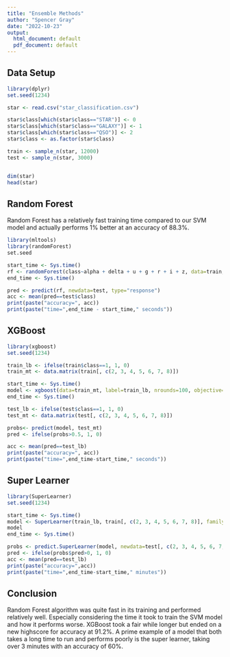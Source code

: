 ```yaml
---
title: "Ensemble Methods"
author: "Spencer Gray"
date: "2022-10-23"
output:
  html_document: default
  pdf_document: default
---
```



## Data Setup

```r
library(dplyr)
set.seed(1234)

star <- read.csv("star_classification.csv")

star$class[which(star$class=="STAR")] <- 0
star$class[which(star$class=="GALAXY")] <- 1
star$class[which(star$class=="QSO")] <- 2
star$class <- as.factor(star$class)

train <- sample_n(star, 12000)
test <- sample_n(star, 3000)


dim(star)
head(star)
```

## Random Forest

Random Forest has a relatively fast training time compared to our SVM model and actually performs 1% better at an accuracy of 88.3%.

```r
library(mltools)
library(randomForest)
set.seed

start_time <- Sys.time()
rf <- randomForest(class~alpha + delta + u + g + r + i + z, data=train, importance=TRUE)
end_time <- Sys.time()

pred <- predict(rf, newdata=test, type="response")
acc <- mean(pred==test$class)
print(paste("accuracy=", acc))
print(paste("time=",end_time - start_time," seconds"))
```

## XGBoost

```r
library(xgboost)
set.seed(1234)

train_lb <- ifelse(train$class==1, 1, 0)
train_mt <- data.matrix(train[, c(2, 3, 4, 5, 6, 7, 8)])

start_time <- Sys.time()
model <- xgboost(data=train_mt, label=train_lb, nrounds=100, objective='binary:logistic')
end_time <- Sys.time()

test_lb <- ifelse(test$class==1, 1, 0)
test_mt <- data.matrix(test[, c(2, 3, 4, 5, 6, 7, 8)])

probs<- predict(model, test_mt)
pred <- ifelse(probs>0.5, 1, 0)

acc <- mean(pred==test_lb)
print(paste("accuracy=", acc))
print(paste("time=",end_time-start_time," seconds"))
```

## Super Learner

```r
library(SuperLearner)
set.seed(1234)

start_time <- Sys.time()
model <- SuperLearner(train_lb, train[, c(2, 3, 4, 5, 6, 7, 8)], family=binomial(), SL.library=list("SL.ranger", "SL.ksvm", "SL.ipredbagg"))
model
end_time <- Sys.time()

probs <- predict.SuperLearner(model, newdata=test[, c(2, 3, 4, 5, 6, 7, 8)])
pred <- ifelse(probs$pred>0, 1, 0)
acc <- mean(pred==test_lb)
print(paste("accuracy=",acc))
print(paste("time=",end_time-start_time," minutes"))
```

## Conclusion

Random Forest algorithm was quite fast in its training and performed relatively well. Especially considering the time it took to train the SVM model and how it performs worse. XGBoost took a fair while longer but ended on a new highscore for accuracy at 91.2%. A prime example of a model that both takes a long time to run and performs poorly is the super learner, taking over 3 minutes with an accuracy of 60%.